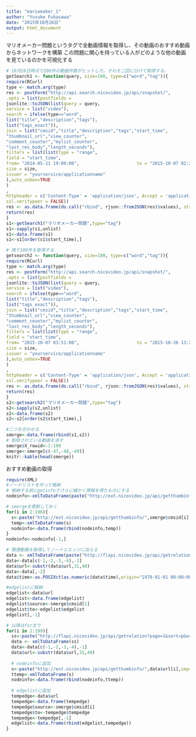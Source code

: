 ```yaml
---
title: "mariomaker_1"
author: "Yusuke Fukasawa"
date: "2015年10月26日"
output: html_document
---
```


マリオメーカー問題というタグで全動画情報を取得し、その動画のおすすめ動画からネットワークを構築
この問題に関心を持っている人がどのような他の動画を見ているのかを可視化する

```r
# 10月26日時点で200件の動画件数がヒットした。それを二回に分けて取得する。
getSearch1 <- function(query, size=100, type=c("word","tag")){
require(RCurl)
type <- match.arg(type)
res <- postForm("http://api.search.nicovideo.jp/api/snapshot/",
.opts = list(postfields =
jsonlite::toJSON(list(query = query,
service = list("video"),
search = ifelse(type=="word",
list("title","description","tags"),
list("tags_exact")),
join = list("cmsid","title","description","tags","start_time",
"thumbnail_url","view_counter",
"comment_counter","mylist_counter",
"last_res_body","length_seconds"),
filters = list(list(type = "range",
field = "start_time",
from= "2014-05-11 19:00:00",                      to = "2015-10-07 02:37:00")),
size = size,
issuer = "yourservice/applicationname"
),auto_unbox=TRUE
)
,
httpheader = c('Content-Type' = 'application/json', Accept = 'application/json'),
ssl.verifypeer = FALSE))
res <- as.data.frame(do.call("rbind", rjson::fromJSON(res)$values), stringsAsFactors=FALSE)
return(res)
}
s1<-getSearch1("マリオメーカー問題",type="tag")
s1<-sapply(s1,unlist)
s1<-data.frame(s1)
s1<-s1[order(s1$start_time),]

# 残り100件を取得する
getsearch2 <- function(query, size=100, type=c("word","tag")){
require(RCurl)
type <- match.arg(type)
res <- postForm("http://api.search.nicovideo.jp/api/snapshot/",
.opts = list(postfields =
jsonlite::toJSON(list(query = query,
service = list("video"),
search = ifelse(type=="word",
list("title","description","tags"),
list("tags_exact")),
join = list("cmsid","title","description","tags","start_time",
"thumbnail_url","view_counter",
"comment_counter","mylist_counter",
"last_res_body","length_seconds"),
filters = list(list(type = "range",
field = "start_time",
from= "2015-10-07 03:51:00",                      to = "2015-10-26 13:21:00")),
size = size,
issuer = "yourservice/applicationname"
),auto_unbox=TRUE
)
,
httpheader = c('Content-Type' = 'application/json', Accept = 'application/json'),
ssl.verifypeer = FALSE))
res <- as.data.frame(do.call("rbind", rjson::fromJSON(res)$values), stringsAsFactors=FALSE)
return(res)
}
s2<-getsearch2("マリオメーカー問題",type="tag")
s2<-sapply(s2,unlist)
s2<-data.frame(s2)
s2<-s2[order(s2$start_time),]

#二つを合わせる
smerge<-data.frame(rbind(s1,s2))
# 削除されている動画を消す
smerge$X_rowid<-1:199
smerge<-smerge[c(-47,-48,-49)]
knitr::kable(head(smerge))
```

おすすめ動画の取得
```r
require(XML)
#ノードリストを作って格納
# 格納する前にgetinfoでさらに細かく情報を得たものにする
nodeinfo<-xmlToDataFrame(paste("http://ext.nicovideo.jp/api/getthumbinfo/",smerge$cmsid[1],sep=""))
```
```r
# smergeを更新しておく
for(i in 2:196){
  s<-paste("http://ext.nicovideo.jp/api/getthumbinfo/",smerge$cmsid[i],sep="")
  temp<-xmlToDataFrame(s)
  nodeinfo<-data.frame(rbind(nodeinfo,temp))
}
nodeinfo<-nodeinfo[-1,]
```
```r
# 関連動画を取得してノードとエッジに加える
data <- xmlToDataFrame(paste("http://flapi.nicovideo.jp/api/getrelation?page=1&sort=p&order=d&video=",smerge$cmsid[1],sep=""))
data<-data[c(-1,-2,-3,-4),-1]
data$url<-substr(data$url,31,40)
data<-data[,-2]
data$time<-as.POSIXct(as.numeric(data$time),origin="1970-01-01 00:00:00")

#edgelistに格納
edgelist<-data$url
edgelist<-data.frame(edgelist)
edgelist$source<-smerge$cmsid[1]
edgelist$to<-edgelist$edgelist
edgelist[,-1]
```
```r
# 以降はfor文で
for(i in 2:199){
  ss<-paste("http://flapi.nicovideo.jp/api/getrelation?page=1&sort=p&order=d&video=",smerge$cmsid[i],sep="")
  data <- xmlToDataFrame(ss)
  data<-data[c(-1,-2,-3,-4),-1]
  data$url<-substr(data$url,31,40)
  
  # nodeinfoに追加
  s<-paste("http://ext.nicovideo.jp/api/getthumbinfo/",data$url[i],sep="")
  ttemp<-xmlToDataFrame(s)
  nodeinfo<-data.frame(rbind(nodeinfo,ttemp))
  
  # edgelistに追加
  tempedge<-data$url
  tempedge<-data.frame(tempedge)
  tempedge$source<-smerge$cmsid[i]
  tempedge$to<-tempedge$tempedge
  tempedge<-tempedge[,-1]
  edgelist<-data.frame(rbind(edgelist,tempedge))
}
  
```